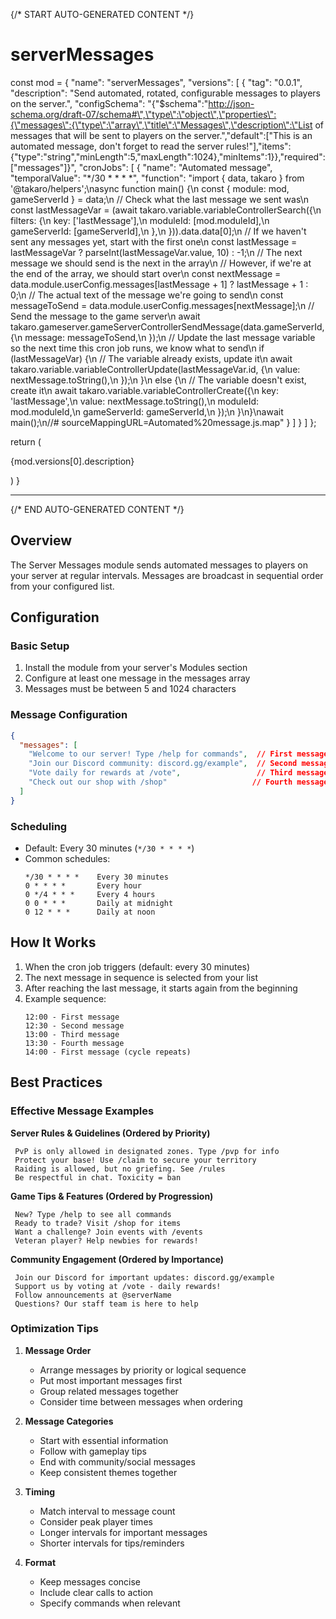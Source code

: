 {/* START AUTO-GENERATED CONTENT */}

# serverMessages

  const mod = {
  "name": "serverMessages",
  "versions": [
    {
      "tag": "0.0.1",
      "description": "Send automated, rotated, configurable messages to players on the server.",
      "configSchema": "{\"$schema\":\"http://json-schema.org/draft-07/schema#\",\"type\":\"object\",\"properties\":{\"messages\":{\"type\":\"array\",\"title\":\"Messages\",\"description\":\"List of messages that will be sent to players on the server.\",\"default\":[\"This is an automated message, don't forget to read the server rules!\"],\"items\":{\"type\":\"string\",\"minLength\":5,\"maxLength\":1024},\"minItems\":1}},\"required\":[\"messages\"]}",
      "cronJobs": [
        {
          "name": "Automated message",
          "temporalValue": "*/30 * * * *",
          "function": "import { data, takaro } from '@takaro/helpers';\nasync function main() {\n    const { module: mod, gameServerId } = data;\n    // Check what the last message we sent was\n    const lastMessageVar = (await takaro.variable.variableControllerSearch({\n        filters: {\n            key: ['lastMessage'],\n            moduleId: [mod.moduleId],\n            gameServerId: [gameServerId],\n        },\n    })).data.data[0];\n    // If we haven't sent any messages yet, start with the first one\n    const lastMessage = lastMessageVar ? parseInt(lastMessageVar.value, 10) : -1;\n    // The next message we should send is the next in the array\n    // However, if we're at the end of the array, we should start over\n    const nextMessage = data.module.userConfig.messages[lastMessage + 1] ? lastMessage + 1 : 0;\n    // The actual text of the message we're going to send\n    const messageToSend = data.module.userConfig.messages[nextMessage];\n    // Send the message to the game server\n    await takaro.gameserver.gameServerControllerSendMessage(data.gameServerId, {\n        message: messageToSend,\n    });\n    // Update the last message variable so the next time this cron job runs, we know what to send\n    if (lastMessageVar) {\n        // The variable already exists, update it\n        await takaro.variable.variableControllerUpdate(lastMessageVar.id, {\n            value: nextMessage.toString(),\n        });\n    }\n    else {\n        // The variable doesn't exist, create it\n        await takaro.variable.variableControllerCreate({\n            key: 'lastMessage',\n            value: nextMessage.toString(),\n            moduleId: mod.moduleId,\n            gameServerId: gameServerId,\n        });\n    }\n}\nawait main();\n//# sourceMappingURL=Automated%20message.js.map"
        }
      ]
    }
  ]
};

  return (
    <div>
      <p>{mod.versions[0].description}</p>
      <Commands commands={mod.versions[0].commands} />
      <CronJobs cronJobs={mod.versions[0].cronJobs} />
      <Hooks hooks={mod.versions[0].hooks} />
      <Config configSchema={mod.versions[0].configSchema} />
    </div>
  )
}

<Module />

---
{/* END AUTO-GENERATED CONTENT */}

## Overview

The Server Messages module sends automated messages to players on your server at regular intervals. Messages are broadcast in sequential order from your configured list.

## Configuration

### Basic Setup

1. Install the module from your server's Modules section
2. Configure at least one message in the messages array
3. Messages must be between 5 and 1024 characters

### Message Configuration

```json
{
  "messages": [
    "Welcome to our server! Type /help for commands",  // First message
    "Join our Discord community: discord.gg/example",  // Second message
    "Vote daily for rewards at /vote",                 // Third message
    "Check out our shop with /shop"                   // Fourth message, then cycles back to first
  ]
}
```

### Scheduling

- Default: Every 30 minutes (`*/30 * * * *`)
- Common schedules:
  ```
  */30 * * * *    Every 30 minutes
  0 * * * *       Every hour
  0 */4 * * *     Every 4 hours
  0 0 * * *       Daily at midnight
  0 12 * * *      Daily at noon
  ```

## How It Works

1. When the cron job triggers (default: every 30 minutes)
2. The next message in sequence is selected from your list
3. After reaching the last message, it starts again from the beginning
4. Example sequence:
   ```
   12:00 - First message
   12:30 - Second message
   13:00 - Third message
   13:30 - Fourth message
   14:00 - First message (cycle repeats)
   ```

## Best Practices

### Effective Message Examples

**Server Rules & Guidelines (Ordered by Priority)**
   ```
	PvP is only allowed in designated zones. Type /pvp for info
	Protect your base! Use /claim to secure your territory
	Raiding is allowed, but no griefing. See /rules
	Be respectful in chat. Toxicity = ban
   ```
**Game Tips & Features (Ordered by Progression)**
   ```
    New? Type /help to see all commands
    Ready to trade? Visit /shop for items
    Want a challenge? Join events with /events
    Veteran player? Help newbies for rewards!
   ```

**Community Engagement (Ordered by Importance)**
   ```
    Join our Discord for important updates: discord.gg/example
    Support us by voting at /vote - daily rewards!
    Follow announcements at @serverName
    Questions? Our staff team is here to help
   ```

### Optimization Tips

1. **Message Order**
   - Arrange messages by priority or logical sequence
   - Put most important messages first
   - Group related messages together
   - Consider time between messages when ordering

2. **Message Categories**
   - Start with essential information
   - Follow with gameplay tips
   - End with community/social messages
   - Keep consistent themes together

3. **Timing**
   - Match interval to message count
   - Consider peak player times
   - Longer intervals for important messages
   - Shorter intervals for tips/reminders

4. **Format**
   - Keep messages concise
   - Include clear calls to action
   - Specify commands when relevant